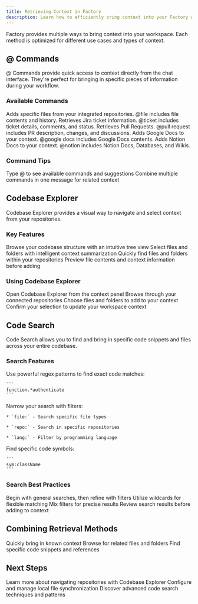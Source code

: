 ```yaml
---
title: Retrieving Context in Factory
description: Learn how to efficiently bring context into your Factory workspace using @ commands, Codebase Explorer, and Code Search
---
```


<Card title="Retrieve Context in Factory" img="/images/features/at_command.png">
  Factory provides multiple ways to bring context into your workspace. Each method is optimized for different use cases and types of context.
</Card>

## @ Commands

<Note>
  @ Commands provide quick access to context directly from the chat interface. They're perfect for bringing in specific pieces of information during your workflow.
</Note>

### Available Commands

<AccordionGroup>
  <Accordion title="@file">
    Adds specific files from your integrated repositories. @file includes file contents and history.
  </Accordion>

  <Accordion title="@ticket">
    Retrieves Jira ticket information. @ticket includes ticket details, comments, and status.
  </Accordion>

  <Accordion title="@pull request">
    Retrieves Pull Requests. @pull request includes PR description, changes, and discussions.
  </Accordion>

  <Accordion title="@google docs">
    Adds Google Docs to your context. @google docs includes Google Docs contents.
  </Accordion>

  <Accordion title="@notion">
    Adds Notion Docs to your context. @notion includes Notion Docs, Databases, and Wikis.
  </Accordion>
</AccordionGroup>

### Command Tips

<Steps>
  <Step title="Use Auto-completion">
    Type @ to see available commands and suggestions
  </Step>

  <Step title="Chain Commands">
    Combine multiple commands in one message for related context
  </Step>
</Steps>

## Codebase Explorer

<Note>
  Codebase Explorer provides a visual way to navigate and select context from your repositories.
</Note>

### Key Features

<CardGroup cols={2}>
  <Card title="Visual Navigation" icon="folder-tree">
    Browse your codebase structure with an intuitive tree view
  </Card>

  <Card title="Smart Selection" icon="hand-pointer">
    Select files and folders with intelligent context summarization
  </Card>

  <Card title="Search Integration" icon="magnifying-glass">
    Quickly find files and folders within your repositories
  </Card>

  <Card title="Context Preview" icon="eye">
    Preview file contents and context information before adding
  </Card>
</CardGroup>

### Using Codebase Explorer

<Steps>
  <Step title="Access Explorer">
    Open Codebase Explorer from the context panel
  </Step>

  <Step title="Navigate Repositories">
    Browse through your connected repositories
  </Step>

  <Step title="Select Context">
    Choose files and folders to add to your context
  </Step>

  <Step title="Apply Changes">
    Confirm your selection to update your workspace context
  </Step>
</Steps>

## Code Search

<Note>
  Code Search allows you to find and bring in specific code snippets and files across your entire codebase.
</Note>

### Search Features

<AccordionGroup>
  <Accordion title="Regex Search">
    Use powerful regex patterns to find exact code matches:

    ```
    function.*authenticate
    ```
  </Accordion>

  <Accordion title="Filters">
    Narrow your search with filters:

    * `file:` - Search specific file types

    * `repo:` - Search in specific repositories

    * `lang:` - Filter by programming language
  </Accordion>

  <Accordion title="Symbol Search">
    Find specific code symbols:

    ```
    sym:className
    ```
  </Accordion>
</AccordionGroup>

### Search Best Practices

<CardGroup cols={2}>
  <Card title="Start Broad" icon="arrows-maximize">
    Begin with general searches, then refine with filters
  </Card>

  <Card title="Use Wildcards" icon="asterisk">
    Utilize wildcards for flexible matching
  </Card>

  <Card title="Combine Filters" icon="filter">
    Mix filters for precise results
  </Card>

  <Card title="Check Context" icon="list-check">
    Review search results before adding to context
  </Card>
</CardGroup>

## Combining Retrieval Methods

<Steps>
  <Step title="Start with @ Commands">
    Quickly bring in known context
  </Step>

  <Step title="Use Explorer">
    Browse for related files and folders
  </Step>

  <Step title="Refine with Search">
    Find specific code snippets and references
  </Step>
</Steps>

## Next Steps

<CardGroup cols={3}>
  <Card title="Explore Your Codebase" icon="folder-tree" href="/user-guides/managing-context/codebase-explorer">
    Learn more about navigating repositories with Codebase Explorer
  </Card>

  <Card title="Set Up Local File Sync" icon="laptop-code" href="/user-guides/managing-context/local-file-sync">
    Configure and manage local file synchronization
  </Card>

  <Card title="Master Code Search" icon="magnifying-glass" href="/user-guides/managing-context/codebase-search">
    Discover advanced code search techniques and patterns
  </Card>
</CardGroup>